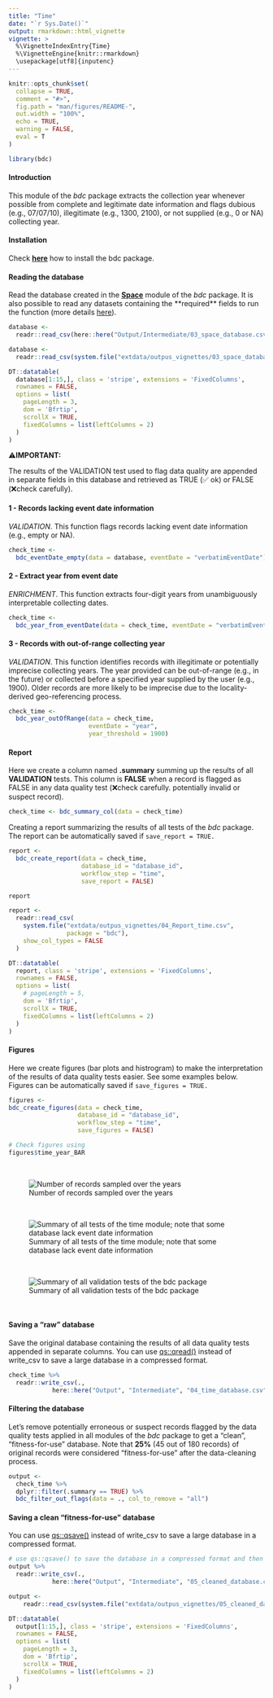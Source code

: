 ```yaml
---
title: "Time"
date: "`r Sys.Date()`"
output: rmarkdown::html_vignette
vignette: >
  %\VignetteIndexEntry{Time}
  %\VignetteEngine{knitr::rmarkdown}
  \usepackage[utf8]{inputenc}
---
```


```r
knitr::opts_chunk$set(
  collapse = TRUE,
  comment = "#>",
  fig.path = "man/figures/README-",
  out.width = "100%",
  echo = TRUE,
  warning = FALSE,
  eval = T
)
```

```r
library(bdc)
```

#### **Introduction**

This module of the *bdc* package extracts the collection year whenever possible from complete and legitimate date information and flags dubious (e.g., 07/07/10), illegitimate (e.g., 1300, 2100), or not supplied (e.g., 0 or NA) collecting year.

#### **Installation**

Check [**here**](https://brunobrr.github.io/bdc/#installation) how to install the bdc package.

#### **Reading the database**

Read the database created in the [**Space**](https://brunobrr.github.io/bdc/articles/space.html) module of the *bdc* package. It is also possible to read any datasets containing the \*\*required\*\* fields to run the function (more details [here](https://brunobrr.github.io/bdc/articles/integrate_datasets.html)).

```r
database <-
  readr::read_csv(here::here("Output/Intermediate/03_space_database.csv"))
```

```r
database <-
  readr::read_csv(system.file("extdata/outpus_vignettes/03_space_database.csv", package = "bdc"), show_col_types = FALSE)
```

```r
DT::datatable(
  database[1:15,], class = 'stripe', extensions = 'FixedColumns',
  rownames = FALSE,
  options = list(
    pageLength = 3,
    dom = 'Bfrtip',
    scrollX = TRUE,
    fixedColumns = list(leftColumns = 2)
  )
)
```

⚠️**IMPORTANT:**

The results of the VALIDATION test used to flag data quality are appended in separate fields in this database and retrieved as TRUE (✅ ok) or FALSE (❌check carefully).

#### **1 - Records lacking event date information**

*VALIDATION*. This function flags records lacking event date information (e.g., empty or NA).

```r
check_time <-
  bdc_eventDate_empty(data = database, eventDate = "verbatimEventDate")
```

#### **2 - Extract year from event date**

*ENRICHMENT*. This function extracts four-digit years from unambiguously interpretable collecting dates.

```r
check_time <-
  bdc_year_from_eventDate(data = check_time, eventDate = "verbatimEventDate")
```

#### **3 - Records with out-of-range collecting year**

*VALIDATION*. This function identifies records with illegitimate or potentially imprecise collecting years. The year provided can be out-of-range (e.g., in the future) or collected before a specified year supplied by the user (e.g., 1900). Older records are more likely to be imprecise due to the locality-derived geo-referencing process.

```r
check_time <-
  bdc_year_outOfRange(data = check_time,
                      eventDate = "year",
                      year_threshold = 1900)
```

#### **Report**

Here we create a column named **.summary** summing up the results of all **VALIDATION** tests. This column is **FALSE** when a record is flagged as FALSE in any data quality test (❌check carefully. potentially invalid or suspect record).

```r
check_time <- bdc_summary_col(data = check_time)
```

Creating a report summarizing the results of all tests of the *bdc* package. The report can be automatically saved if `save_report = TRUE.`

```r
report <-
  bdc_create_report(data = check_time,
                    database_id = "database_id",
                    workflow_step = "time",
                    save_report = FALSE)

report
```

```r
report <-
  readr::read_csv(
    system.file("extdata/outpus_vignettes/04_Report_time.csv",
                package = "bdc"),
    show_col_types = FALSE
  )
```

```r
DT::datatable(
  report, class = 'stripe', extensions = 'FixedColumns',
  rownames = FALSE,
  options = list(
    # pageLength = 5,
    dom = 'Bfrtip',
    scrollX = TRUE,
    fixedColumns = list(leftColumns = 2)
  )
)
```

#### **Figures**

Here we create figures (bar plots and histrogram) to make the interpretation of the results of data quality tests easier. See some examples below. Figures can be automatically saved if `save_figures = TRUE.`

```r
figures <-
bdc_create_figures(data = check_time,
                   database_id = "database_id",
                   workflow_step = "time",
                   save_figures = FALSE)

# Check figures using
figures$time_year_BAR
```

<br/>

![Number of records sampled over the years](https://raw.githubusercontent.com/brunobrr/bdc/master/vignettes/images/time_year_BAR.png)

<br/>

![Summary of all tests of the time module; note that some database lack event date information](https://raw.githubusercontent.com/brunobrr/bdc/master/vignettes/images/time_.summary_BAR.png)

<br/>

![Summary of all validation tests of the bdc package](https://raw.githubusercontent.com/brunobrr/bdc/master/vignettes/images/time_summary_all_tests_BAR.png)

<br/>

#### **Saving a "raw" database**

Save the original database containing the results of all data quality tests appended in separate columns. You can use [qs::qread()]{.underline} instead of write_csv to save a large database in a compressed format.

```r
check_time %>%
  readr::write_csv(.,
            here::here("Output", "Intermediate", "04_time_database.csv"))
```

#### **Filtering the database**

Let's remove potentially erroneous or suspect records flagged by the data quality tests applied in all modules of the *bdc* package to get a "clean", "fitness-for-use" database. Note that **25%** (45 out of 180 records) of original records were considered "fitness-for-use" after the data-cleaning process.

```r
output <-
  check_time %>%
  dplyr::filter(.summary == TRUE) %>%
  bdc_filter_out_flags(data = ., col_to_remove = "all")
```

#### **Saving a clean "fitness-for-use" database**

You can use [qs::qsave()]{.underline} instead of write_csv to save a large database in a compressed format.

```r
# use qs::qsave() to save the database in a compressed format and then qs:qread() to load the database
output %>%
  readr::write_csv(.,
            here::here("Output", "Intermediate", "05_cleaned_database.csv"))
```

```r
output <-
    readr::read_csv(system.file("extdata/outpus_vignettes/05_cleaned_database.csv", package = "bdc"), show_col_types = FALSE)
```

```r
DT::datatable(
  output[1:15,], class = 'stripe', extensions = 'FixedColumns',
  rownames = FALSE,
  options = list(
    pageLength = 3,
    dom = 'Bfrtip',
    scrollX = TRUE,
    fixedColumns = list(leftColumns = 2)
  )
)
```
